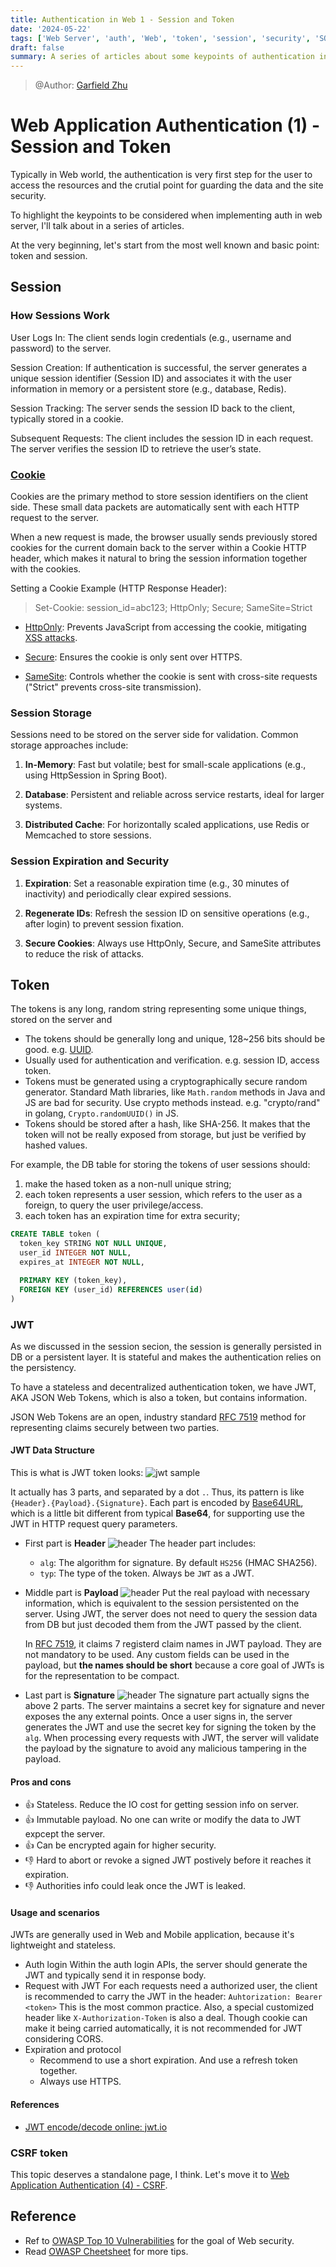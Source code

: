 ```yaml
---
title: Authentication in Web 1 - Session and Token
date: '2024-05-22'
tags: ['Web Server', 'auth', 'Web', 'token', 'session', 'security', 'SQL', 'Learning']
draft: false
summary: A series of articles about some keypoints of authentication in Web server. This article is focusing on tokens and sessions.
---
```

> @Author: [Garfield Zhu](https://github.com/GarfieldZHU/)

# Web Application Authentication (1) - Session and Token

Typically in Web world, the authentication is very first step for the user to access the resources and the crutial point for guarding the data and the site security.

To highlight the keypoints to be considered when implementing auth in web server, I'll talk about in a series of articles.

At the very beginning, let's start from the most well known and basic point: token and session.


## Session

### How Sessions Work

User Logs In: The client sends login credentials (e.g., username and password) to the server.

Session Creation: If authentication is successful, the server generates a unique session identifier (Session ID) and associates it with the user information in memory or a persistent store (e.g., database, Redis).

Session Tracking: The server sends the session ID back to the client, typically stored in a cookie.

Subsequent Requests: The client includes the session ID in each request. The server verifies the session ID to retrieve the user’s state.

### [Cookie](https://developer.mozilla.org/en-US/docs/Web/HTTP/Guides/Cookies)

Cookies are the primary method to store session identifiers on the client side. These small data packets are automatically sent with each HTTP request to the server.

When a new request is made, the browser usually sends previously stored cookies for the current domain back to the server within a Cookie HTTP header, which makes it natural to bring the session information together with the cookies.

Setting a Cookie Example (HTTP Response Header):

> Set-Cookie: session_id=abc123; HttpOnly; Secure; SameSite=Strict

- [HttpOnly](https://developer.mozilla.org/en-US/docs/Web/HTTP/Reference/Headers/Set-Cookie#httponly): Prevents JavaScript from accessing the cookie, mitigating [XSS attacks](https://developer.mozilla.org/en-US/docs/Glossary/Cross-site_scripting).

- [Secure](https://developer.mozilla.org/en-US/docs/Web/HTTP/Reference/Headers/Set-Cookie#secure): Ensures the cookie is only sent over HTTPS.

- [SameSite](https://developer.mozilla.org/en-US/docs/Web/HTTP/Reference/Headers/Set-Cookie#samesitesamesite-value): Controls whether the cookie is sent with cross-site requests ("Strict" prevents cross-site transmission).

### Session Storage

Sessions need to be stored on the server side for validation. Common storage approaches include:

1. **In-Memory**: Fast but volatile; best for small-scale applications (e.g., using HttpSession in Spring Boot).

2. **Database**: Persistent and reliable across service restarts, ideal for larger systems.

3. **Distributed Cache**: For horizontally scaled applications, use Redis or Memcached to store sessions.


### Session Expiration and Security

1. **Expiration**: Set a reasonable expiration time (e.g., 30 minutes of inactivity) and periodically clear expired sessions.

2. **Regenerate IDs**: Refresh the session ID on sensitive operations (e.g., after login) to prevent session fixation.

3. **Secure Cookies**: Always use HttpOnly, Secure, and SameSite attributes to reduce the risk of attacks.


## Token

The tokens is any long, random string representing some unique things, stored on the server and 
- The tokens should be generally long and unique, 128~256 bits should be good. e.g. [UUID](https://en.wikipedia.org/wiki/Universally_unique_identifier). 
- Usually used for authentication and verification. e.g. session ID, access token.
- Tokens must be generated using a cryptographically secure random generator. 
  Standard Math libraries, like `Math.random` methods in Java and JS are bad for security. Use crypto methods instead. e.g. "crypto/rand" in golang, `Crypto.randomUUID()` in JS.
- Tokens should be stored after a hash, like SHA-256. 
  It makes that the token will not be really exposed from storage, but just be verified by hashed values. 


For example, the DB table for storing the tokens of user sessions should:
1. make the hased token as a non-null unique string;
2. each token represents a user session, which refers to the user as a foreign, to query the user privilege/access.
3. each token has an expiration time for extra security;

```SQL
CREATE TABLE token (
  token_key STRING NOT NULL UNIQUE,
  user_id INTEGER NOT NULL,
  expires_at INTEGER NOT NULL,

  PRIMARY KEY (token_key),
  FOREIGN KEY (user_id) REFERENCES user(id)
)
```


### JWT

As we discussed in the session secion, the session is generally persisted in DB or a persistent layer. It is stateful and makes the authentication relies on the persistency.

To have a stateless and decentralized authentication token, we have JWT, AKA JSON Web Tokens, which is also a token, but contains information.

JSON Web Tokens are an open, industry standard [RFC 7519](https://datatracker.ietf.org/doc/html/rfc7519) method for representing claims securely between two parties.

#### JWT Data Structure

This is what is JWT token looks:
![jwt sample](https://github.com/GarfieldZHU/alohayo.blog/blob/main/public/static/images/auth/jwt-sample.png?raw=true)

It actually has 3 parts, and separated by a dot `.`. Thus, its pattern is like `{Header}.{Payload}.{Signature}`.
Each part is encoded by [Base64URL](https://wiki.tcl-lang.org/page/base64url), which is a little bit different from typical **Base64**, for supporting use the JWT in HTTP request query parameters.

- First part is **Header**
  ![header](https://github.com/GarfieldZHU/alohayo.blog/blob/main/public/static/images/auth/jwt-header.png?raw=true)
  The header part includes:
  - `alg`: The algorithm for signature. By default `HS256` (HMAC SHA256).
  - `typ`: The type of the token. Always be `JWT` as a JWT.

- Middle part is **Payload**
  ![header](https://github.com/GarfieldZHU/alohayo.blog/blob/main/public/static/images/auth/jwt-payload.png?raw=true)
  Put the real payload with necessary information, which is equivalent to the session persistented on the server.
  Using JWT, the server does not need to query the session data from DB but just decoded them from the JWT passed by the client.

  In [RFC 7519](https://datatracker.ietf.org/doc/html/rfc7519#section-4.1), it claims 7 registerd claim names in JWT payload. They are not mandatory to be used.
  Any custom fields can be used in the payload, but **the names should be short** because a core goal of JWTs is for the representation to be compact.

- Last part is **Signature**
  ![header](https://github.com/GarfieldZHU/alohayo.blog/blob/main/public/static/images/auth/jwt-sig.png?raw=true)
  The signature part actually signs the above 2 parts. The server maintains a secret key for signature and never exposes the any external points.
  Once a user signs in, the server generates the JWT and use the secret key for signing the token by the `alg`.
  When processing every requests with JWT, the server will validate the payload by the signature to avoid any malicious tampering in the payload.

#### Pros and cons
- 👍 Stateless. Reduce the IO cost for getting session info on server.
- 👍 Immutable payload. No one can write or modify the data to JWT expcept the server.
- 👍 Can be encrypted again for higher security.
- 👎 Hard to abort or revoke a signed JWT postively before it reaches it expiration.
- 👎 Authorities info could leak once the JWT is leaked.

#### Usage and scenarios
JWTs are generally used in Web and Mobile application, because it's lightweight and stateless.
- Auth login
  Within the auth login APIs, the server should generate the JWT and typically send it in response body.
- Request with JWT
  For each requests need a authorized user, the client is recommended to carry the JWT in the header:
  `Auhtorization: Bearer <token>`
  This is the most common practice. Also, a special customized header like `X-Authorization-Token` is also a deal.
  Though cookie can make it being carried automatically, it is not recommended for JWT considering CORS.
- Expiration and protocol
  - Recommend to use a short expiration. And use a refresh token together.
  - Always use HTTPS.


#### References
- [JWT encode/decode online: jwt.io](https://jwt.io/)

### CSRF token

This topic deserves a standalone page, I think. Let's move it to [Web Application Authentication (4) - CSRF](https://alohayo.me/blog/auth-in-web-server-4).


## Reference
- Ref to [OWASP Top 10 Vulnerabilities](https://owasp.org/www-project-top-ten/) for the goal of Web security.
- Read [OWASP Cheetsheet](https://cheatsheetseries.owasp.org/index.html) for more tips.
